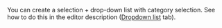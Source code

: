 <Cut title="How do I implement selection of 3 different areas in an image? Select the name, image, and price in the product page screenshot.">

You can create a selection + drop-down list with category selection. See how to do this in the editor description ([Dropdown list](/docs/guide/t-components/image-annotation) tab).

</Cut>
